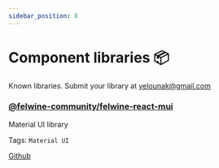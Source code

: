 ```yaml
---
sidebar_position: 8
---
```


# Component libraries 📦

Known libraries.
Submit your library at yelounak@gmail.com

### [@felwine-community/felwine-react-mui](https://github.com/felwine-community/felwine-react-mui)
Material UI library 

Tags: ```Material UI```

[Github](https://github.com/felwine-community/felwine-react-mui)
